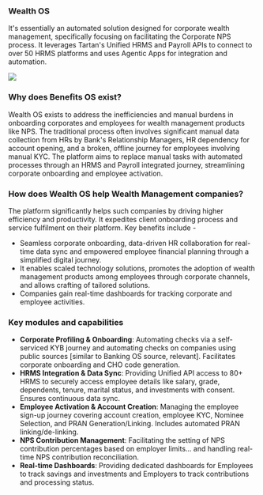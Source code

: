 ### Wealth OS

It's essentially an automated solution designed for corporate wealth management, specifically focusing on facilitating the Corporate NPS process. It leverages Tartan's Unified HRMS and Payroll APIs to connect to over 50 HRMS platforms and uses Agentic Apps for integration and automation.

<Frame> <img src="/images/wealthos.png"/> </Frame>


### Why does Benefits OS exist?
Wealth OS exists to address the inefficiencies and manual burdens in onboarding corporates and employees for wealth management products like NPS. The traditional process often involves significant manual data collection from HRs by Bank's Relationship Managers, HR dependency for account opening, and a broken, offline journey for employees involving manual KYC. The platform aims to replace manual tasks with automated processes through an HRMS and Payroll integrated journey, streamlining corporate onboarding and employee activation.

### How does Wealth OS help Wealth Management companies?
The platform significantly helps such companies by driving higher efficiency and productivity. It expedites client onboarding process and service fulfilment on their platform. Key benefits include -  

- Seamless corporate onboarding, data-driven HR collaboration for real-time data sync and empowered employee financial planning through a simplified digital journey.
- It enables scaled technology solutions, promotes the adoption of wealth management products among employees through corporate channels, and allows crafting of tailored solutions.
- Companies gain real-time dashboards for tracking corporate and employee activities.

### Key modules and capabilities
- **Corporate Profiling & Onboarding**: Automating checks via a self-serviced KYB journey and automating checks on companies using public sources [similar to Banking OS source, relevant]. Facilitates corporate onboarding and CHO code generation.
- **HRMS Integration & Data Sync**: Providing Unified API access to 80+ HRMS to securely access employee details like salary, grade, dependents, tenure, marital status, and investments with consent. Ensures continuous data sync.
- **Employee Activation & Account Creation**: Managing the employee sign-up journey covering account creation, employee KYC, Nominee Selection, and PRAN Generation/Linking. Includes automated PRAN linking/de-linking.
- **NPS Contribution Management**: Facilitating the setting of NPS contribution percentages based on employer limits... and handling real-time NPS contribution reconciliation.
- **Real-time Dashboards**: Providing dedicated dashboards for Employees to track savings and investments and Employers to track contributions and processing status.
